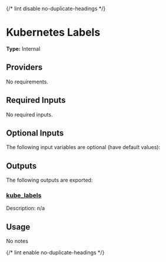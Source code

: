 
{/* lint disable no-duplicate-headings */}

# Kubernetes Labels

<ModuleHeader name="kube_labels" sourceHref="https://github.com/Panfactum/stack/tree/main/packages/infrastructure/kube_labels" status="alpha" type="submodule" />

**Type:** Internal

## Providers

No requirements.

## Required Inputs

No required inputs.

## Optional Inputs

The following input variables are optional (have default values):

## Outputs

The following outputs are exported:

### <a name="output_kube_labels" /> [kube\_labels](#output_kube_labels)

Description: n/a

## Usage

No notes

{/* lint enable no-duplicate-headings */}
